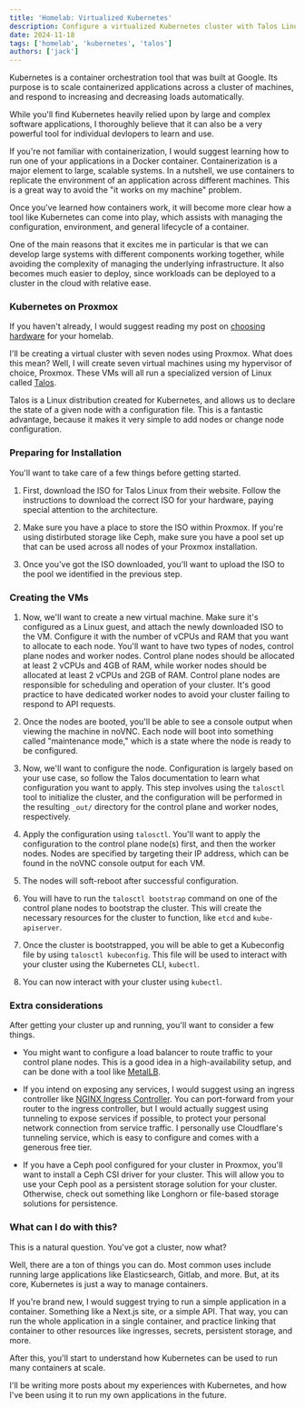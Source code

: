 ```yaml
---
title: 'Homelab: Virtualized Kubernetes'
description: Configure a virtualized Kubernetes cluster with Talos Linux on bare metal.
date: 2024-11-18
tags: ['homelab', 'kubernetes', 'talos']
authors: ['jack']
---
```


Kubernetes is a container orchestration tool that was built at Google. Its purpose is to scale containerized applications across a cluster of machines, and respond to increasing and decreasing loads automatically.

While you'll find Kubernetes heavily relied upon by large and complex software applications, I thoroughly believe that it can also be a very powerful tool for individual devlopers to learn and use.

If you're not familiar with containerization, I would suggest learning how to run one of your applications in a Docker container. Containerization is a major element to large, scalable systems. In a nutshell, we use containers to replicate the environment of an application across different machines. This is a great way to avoid the "it works on my machine" problem.

Once you've learned how containers work, it will become more clear how a tool like Kubernetes can come into play, which assists with managing the configuration, environment, and general lifecycle of a container.

One of the main reasons that it excites me in particular is that we can develop large systems with different components working together, while avoiding the complexity of managing the underlying infrastructure. It also becomes much easier to deploy, since workloads can be deployed to a cluster in the cloud with relative ease.

### Kubernetes on Proxmox

If you haven't already, I would suggest reading my post on [choosing hardware](/blog/homelab-choosing-hardware) for your homelab.

I'll be creating a virtual cluster with seven nodes using Proxmox. What does this mean? Well, I will create seven virtual machines using my hypervisor of choice, Proxmox. These VMs will all run a specialized version of Linux called [Talos](https://talos.dev/).

Talos is a Linux distribution created for Kubernetes, and allows us to declare the state of a given node with a configuration file. This is a fantastic advantage, because it makes it very simple to add nodes or change node configuration.

### Preparing for Installation

You'll want to take care of a few things before getting started.

1. First, download the ISO for Talos Linux from their website. Follow the instructions to download the correct ISO for your hardware, paying special attention to the architecture.

2. Make sure you have a place to store the ISO within Proxmox. If you're using distirbuted storage like Ceph, make sure you have a pool set up that can be used across all nodes of your Proxmox installation.

3. Once you've got the ISO downloaded, you'll want to upload the ISO to the pool we identified in the previous step.

### Creating the VMs

1. Now, we'll want to create a new virtual machine. Make sure it's configured as a Linux guest, and attach the newly downloaded ISO to the VM. Configure it with the number of vCPUs and RAM that you want to allocate to each node. You'll want to have two types of nodes, control plane nodes and worker nodes. Control plane nodes should be allocated at least 2 vCPUs and 4GB of RAM, while worker nodes should be allocated at least 2 vCPUs and 2GB of RAM. Control plane nodes are responsible for scheduling and operation of your cluster. It's good practice to have dedicated worker nodes to avoid your cluster failing to respond to API requests.

2. Once the nodes are booted, you'll be able to see a console output when viewing the machine in noVNC. Each node will boot into something called "maintenance mode," which is a state where the node is ready to be configured.

3. Now, we'll want to configure the node. Configuration is largely based on your use case, so follow the Talos documentation to learn what configuration you want to apply. This step involves using the `talosctl` tool to initialize the cluster, and the configuration will be performed in the resulting `_out/` directory for the control plane and worker nodes, respectively.

4. Apply the configuration using `talosctl`. You'll want to apply the configuration to the control plane node(s) first, and then the worker nodes. Nodes are specified by targeting their IP address, which can be found in the noVNC console output for each VM.

5. The nodes will soft-reboot after successful configuration.

6. You will have to run the `talosctl bootstrap` command on one of the control plane nodes to bootstrap the cluster. This will create the necessary resources for the cluster to function, like `etcd` and `kube-apiserver`.

7. Once the cluster is bootstrapped, you will be able to get a Kubeconfig file by using `talosctl kubeconfig`. This file will be used to interact with your cluster using the Kubernetes CLI, `kubectl`.

8. You can now interact with your cluster using `kubectl`.

### Extra considerations

After getting your cluster up and running, you'll want to consider a few things.

- You might want to configure a load balancer to route traffic to your control plane nodes. This is a good idea in a high-availability setup, and can be done with a tool like [MetalLB](https://metallb.universe.tf/).

- If you intend on exposing any services, I would suggest using an ingress controller like [NGINX Ingress Controller](https://kubernetes.github.io/ingress-nginx/). You can port-forward from your router to the ingress controller, but I would actually suggest using tunneling to expose services if possible, to protect your personal network connection from service traffic. I personally use Cloudflare's tunneling service, which is easy to configure and comes with a generous free tier.

- If you have a Ceph pool configured for your cluster in Proxmox, you'll want to install a Ceph CSI driver for your cluster. This will allow you to use your Ceph pool as a persistent storage solution for your cluster. Otherwise, check out something like Longhorn or file-based storage solutions for persistence.

### What can I do with this?

This is a natural question. You've got a cluster, now what?

Well, there are a ton of things you can do. Most common uses include running large applications like Elasticsearch, Gitlab, and more. But, at its core, Kubernetes is just a way to manage containers.

If you're brand new, I would suggest trying to run a simple application in a container. Something like a Next.js site, or a simple API. That way, you can run the whole application in a single container, and practice linking that container to other resources like ingresses, secrets, persistent storage, and more.

After this, you'll start to understand how Kubernetes can be used to run many containers at scale.

I'll be writing more posts about my experiences with Kubernetes, and how I've been using it to run my own applications in the future.
